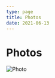 ```yaml
---
type: page
title: Photos
date: 2021-06-13
---
```


# Photos


<Image
  src="/images/jayyiu.jpg"
  alt="Photo"
  width={150}
  height={150}
  priority
  className="next-image profile-pic"
/>

